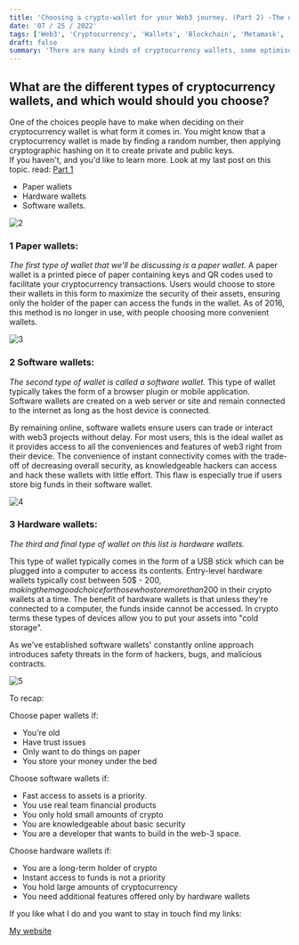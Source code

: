 ```yaml
---
title: 'Choosing a crypto-wallet for your Web3 journey. (Part 2) -The different types of wallets'
date: '07 / 25 / 2022'
tags: ['Web3', 'Cryptocurrency', 'Wallets', 'Blockchain', 'Metamask', 'Coinbase Wallet', 'Ledger', 'Exchange']
draft: false
summary: 'There are many kinds of cryptocurrency wallets, some optimise for security, some for connectivity. We will take a deep dive into learning the different usecases.'
---
```


## What are the different types of cryptocurrency wallets, and which would should you choose?

One of the choices people have to make when deciding on their cryptocurrency wallet is what form it comes in.
You might know that a cryptocurrency wallet is made by finding a random number, then applying cryptographic hashing on it to create private and public keys.  
If you haven't, and you'd like to learn more. Look at my last post on this topic. read: 
[Part 1](https://blog.serotonindesigns.com/blog/choosing-a-crypto-wallet-for-your-web3-journey)


* Paper wallets
* Hardware wallets
* Software wallets.

![2](https://user-images.githubusercontent.com/69639595/181094978-627de0d1-2ac7-4a91-8c22-d5c2ff78e661.png)

### 1 Paper wallets:

*The first type of wallet that we'll be discussing is a paper wallet.*
A paper wallet is a printed piece of paper containing keys and QR codes used to facilitate your cryptocurrency transactions. 
Users would choose to store their wallets in this form to maximize the security of their assets, ensuring only the holder of the paper can access the funds in the wallet.  As of 2016, this method is no longer in use, with people choosing more convenient wallets.

![3](https://user-images.githubusercontent.com/69639595/181095049-18dca842-bb9e-4552-a0c8-801336dd7ccd.png)

### 2 Software wallets:

*The second type of wallet is called a software wallet.*
This type of wallet typically takes the form of a browser plugin or mobile application.  
Software wallets are created on a web server or site and remain connected to the internet as long as the host device is connected.

By remaining online, software wallets ensure users can trade or interact with web3 projects without delay. 
For most users, this is the ideal wallet as it provides access to all the conveniences and features of web3 right from their device. 
The convenience of instant connectivity comes with the trade-off of decreasing overall security, as knowledgeable hackers can access and hack these wallets with little effort.  This flaw is especially true if users store big funds in their software wallet. 

![4](https://user-images.githubusercontent.com/69639595/181095271-d2d17e20-1693-47a5-ab8b-a928259a6834.png)


### 3 Hardware wallets:

*The third and final type of wallet on this list is hardware wallets.*

This type of wallet typically comes in the form of a USB stick which can be plugged into a computer to access its contents. Entry-level hardware wallets typically cost between 50$ - 200$, making them a good choice for those who store more than 200$ in their crypto wallets at a time. 
The benefit of hardware wallets is that unless they're connected to a computer, the funds inside cannot be accessed.  In crypto terms these types of devices allow you to put your assets into "cold storage". 

As we've established software wallets' constantly online approach introduces safety threats in the form of hackers, bugs, and malicious contracts.

![5](https://user-images.githubusercontent.com/69639595/181095311-9d63082b-31cb-400c-93dd-e86ca9779b70.png)

To recap: 

Choose paper wallets if:
 - You're old
 - Have trust issues
 - Only want to do things on paper
 - You store your money under the bed 

Choose software wallets if:
 - Fast access to assets is a priority.
 - You use real team financial products
 - You only hold small amounts of crypto
 - You are knowledgeable about basic security
 - You are a developer that wants to build in the web-3 space.

Choose hardware wallets if:
 - You are a long-term holder of crypto
 - Instant access to funds is not a priority
 - You hold large amounts of cryptocurrency
 - You need additional features offered only by hardware wallets


If you like what I do and you want to stay in touch find my links:

[My website](https://www.serotonindesigns.com)
